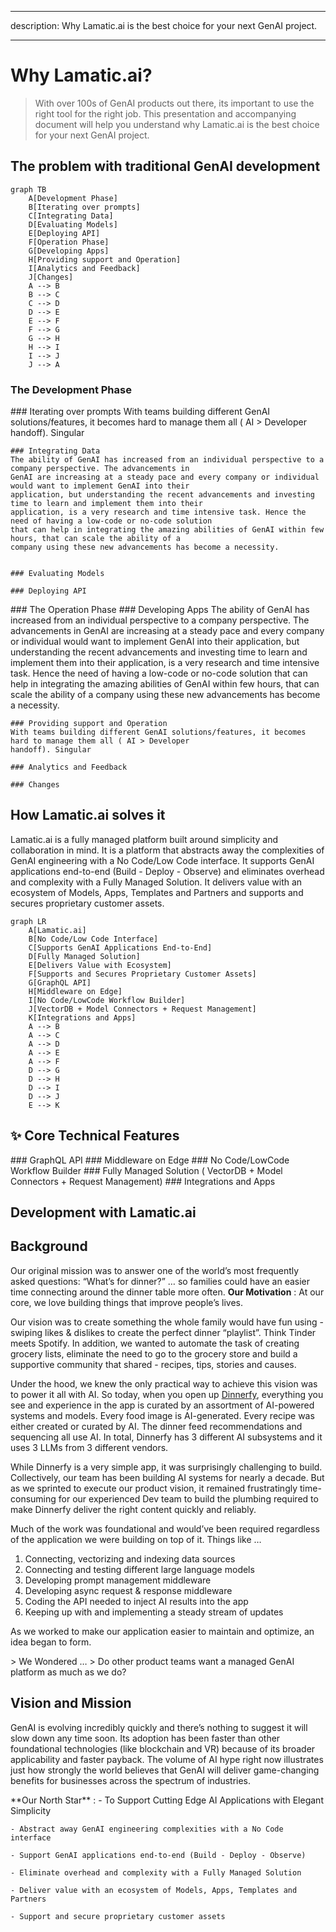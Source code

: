 
---

description: Why Lamatic.ai is the best choice for your next GenAI project.

---

# Why Lamatic.ai?

> With over 100s of GenAI products out there, its important to use the right tool for the right job. This presentation and accompanying document will help you understand why Lamatic.ai is the best choice for your next GenAI project.

## The problem with traditional GenAI development

```mermaid
graph TB
    A[Development Phase]
    B[Iterating over prompts]
    C[Integrating Data]
    D[Evaluating Models]
    E[Deploying API]
    F[Operation Phase]
    G[Developing Apps]
    H[Providing support and Operation]
    I[Analytics and Feedback]
    J[Changes]
    A --> B
    B --> C
    C --> D
    D --> E
    E --> F
    F --> G
    G --> H
    H --> I
    I --> J
    J --> A
```

### The Development Phase
<Steps>
    ### Iterating over prompts
    With teams building different GenAI solutions/features, it becomes hard to manage them all ( AI > Developer
    handoff). Singular

    ### Integrating Data
    The ability of GenAI has increased from an individual perspective to a company perspective. The advancements in
    GenAI are increasing at a steady pace and every company or individual would want to implement GenAI into their
    application, but understanding the recent advancements and investing time to learn and implement them into their
    application, is a very research and time intensive task. Hence the need of having a low-code or no-code solution
    that can help in integrating the amazing abilities of GenAI within few hours, that can scale the ability of a
    company using these new advancements has become a necessity.


    ### Evaluating Models

    ### Deploying API

</Steps>
### The Operation Phase
<Steps>
    ### Developing Apps
    The ability of GenAI has increased from an individual perspective to a company perspective. The advancements in
    GenAI are increasing at a steady pace and every company or individual would want to implement GenAI into their
    application, but understanding the recent advancements and investing time to learn and implement them into their
    application, is a very research and time intensive task. Hence the need of having a low-code or no-code solution
    that can help in integrating the amazing abilities of GenAI within few hours, that can scale the ability of a
    company using these new advancements has become a necessity.

    ### Providing support and Operation
    With teams building different GenAI solutions/features, it becomes hard to manage them all ( AI > Developer
    handoff). Singular

    ### Analytics and Feedback

    ### Changes

</Steps>

## How Lamatic.ai solves it
Lamatic.ai is a fully managed platform built around simplicity and collaboration in mind. It is a platform that abstracts away the complexities of GenAI engineering with a No Code/Low Code interface. It supports GenAI applications end-to-end (Build - Deploy - Observe) and eliminates overhead and complexity with a Fully Managed Solution. It delivers value with an ecosystem of Models, Apps, Templates and Partners and supports and secures proprietary customer assets.



```mermaid
graph LR
    A[Lamatic.ai]
    B[No Code/Low Code Interface]
    C[Supports GenAI Applications End-to-End]
    D[Fully Managed Solution]
    E[Delivers Value with Ecosystem]
    F[Supports and Secures Proprietary Customer Assets]
    G[GraphQL API]
    H[Middleware on Edge]
    I[No Code/LowCode Workflow Builder]
    J[VectorDB + Model Connectors + Request Management]
    K[Integrations and Apps]
    A --> B
    A --> C
    A --> D
    A --> E
    A --> F
    D --> G
    D --> H
    D --> I
    D --> J
    E --> K
```




## ✨ Core Technical Features
<Steps>
    ### GraphQL API
    ### Middleware on Edge
    ### No Code/LowCode Workflow Builder
    ### Fully Managed Solution ( VectorDB + Model Connectors + Request Management)
    ### Integrations and Apps
</Steps>

## Development with Lamatic.ai

## Background
Our original mission was to answer one of the world’s most frequently asked questions:
“What’s for dinner?” … so families could have an easier time connecting around the dinner table more often.
<Callout type="error" emoji="❓">
    **Our Motivation** : At our core, we love building things that improve people’s lives.
</Callout>

Our vision was to create something the whole family would have fun using - swiping likes & dislikes to create the perfect dinner “playlist”. Think Tinder meets Spotify. In addition, we wanted to automate the task of creating grocery lists, eliminate the need to go to the grocery store and build a supportive community that shared - recipes, tips, stories and causes.

Under the hood, we knew the only practical way to achieve this vision was to power it all with AI. So today, when you open up [Dinnerfy](https://dinnerfy.com/), everything you see and experience in the app is curated by an assortment of AI-powered systems and models. Every food image is AI-generated. Every recipe was either created or curated by AI. The dinner feed recommendations and sequencing all use AI. In total, Dinnerfy has 3 different AI subsystems and it uses 3 LLMs from 3 different vendors.

While Dinnerfy is a very simple app, it was surprisingly challenging to build. Collectively, our team has been building AI systems for nearly a decade. But as we sprinted to execute our product vision, it remained frustratingly time-consuming for our experienced Dev team to build the plumbing required to make Dinnerfy deliver the right content quickly and reliably.

Much of the work was foundational and would’ve been required regardless of the application we were building on top of it. Things like …

1. Connecting, vectorizing and indexing data sources
2. Connecting and testing different large language models
3. Developing prompt management middleware
4. Developing async request & response middleware
5. Coding the API needed to inject AI results into the app
6. Keeping up with and implementing a steady stream of updates

As we worked to make our application easier to maintain and optimize, an idea began to form.

<Callout>
    > We Wondered …
    > Do other product teams want a managed GenAI platform as much as we do?
</Callout>

## Vision and Mission

GenAI is evolving incredibly quickly and there’s nothing to suggest it will slow down any time soon. Its adoption has been faster than other foundational technologies (like blockchain and VR) because of its broader applicability and faster payback. The volume of AI hype right now illustrates just how strongly the world believes that GenAI will deliver game-changing benefits for businesses across the spectrum of industries.

<Callout emoji="🌟">
    **Our North Star** :
    - To Support Cutting Edge AI Applications with Elegant Simplicity

    - Abstract away GenAI engineering complexities with a No Code interface

    - Support GenAI applications end-to-end (Build - Deploy - Observe)

    - Eliminate overhead and complexity with a Fully Managed Solution

    - Deliver value with an ecosystem of Models, Apps, Templates and Partners

    - Support and secure proprietary customer assets
</Callout>